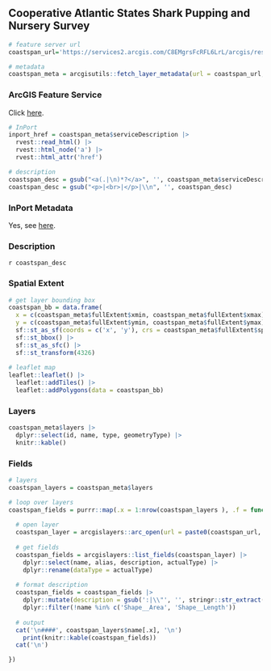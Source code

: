 ## Cooperative Atlantic States Shark Pupping and Nursery Survey

```r
# feature server url
coastspan_url='https://services2.arcgis.com/C8EMgrsFcRFL6LrL/arcgis/rest/services/Coastal_Shark_Pupping_and_Nursing_Survey_Strata/FeatureServer'

# metadata
coastspan_meta = arcgisutils::fetch_layer_metadata(url = coastspan_url, token = token)
```

### ArcGIS Feature Service

Click [here](`r coastspan_url`).

```r
# InPort
inport_href = coastspan_meta$serviceDescription |>
  rvest::read_html() |>
  rvest::html_node('a') |>
  rvest::html_attr('href')

# description
coastspan_desc = gsub("<a(.|\n)*?</a>", '', coastspan_meta$serviceDescription)
coastspan_desc = gsub("<p>|<br>|</p>|\\n", '', coastspan_desc)
```

### InPort Metadata

Yes, see [here](`r inport_href`).

### Description

`r coastspan_desc`

### Spatial Extent

```r
# get layer bounding box
coastspan_bb = data.frame(
  x = c(coastspan_meta$fullExtent$xmin, coastspan_meta$fullExtent$xmax), 
  y = c(coastspan_meta$fullExtent$ymin, coastspan_meta$fullExtent$ymax)) |>
  sf::st_as_sf(coords = c('x', 'y'), crs = coastspan_meta$fullExtent$spatialReference$latestWkid) |>
  sf::st_bbox() |>
  sf::st_as_sfc() |>
  sf::st_transform(4326)
  
# leaflet map
leaflet::leaflet() |>
  leaflet::addTiles() |>
  leaflet::addPolygons(data = coastspan_bb)
```

### Layers

```r
coastspan_meta$layers |>
  dplyr::select(id, name, type, geometryType) |>
  knitr::kable()
```

### Fields

```r
# layers 
coastspan_layers = coastspan_meta$layers

# loop over layers
coastspan_fields = purrr::map(.x = 1:nrow(coastspan_layers ), .f = function(.x) {
  
  # open layer
  coastspan_layer = arcgislayers::arc_open(url = paste0(coastspan_url, '/', coastspan_layers$id[.x]), token = token)
  
  # get fields
  coastspan_fields = arcgislayers::list_fields(coastspan_layer) |>
    dplyr::select(name, alias, description, actualType) |>
    dplyr::rename(dataType = actualType)
  
  # format description
  coastspan_fields = coastspan_fields |>
    dplyr::mutate(description = gsub(':|\\"', '', stringr::str_extract(description, ':\\s*([^,]+)'))) |>
    dplyr::filter(!name %in% c('Shape__Area', 'Shape__Length'))
  
  # output
  cat('\n####', coastspan_layers$name[.x], '\n')
    print(knitr::kable(coastspan_fields))
  cat('\n')

})

```
